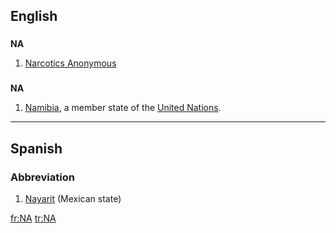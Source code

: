 {{see|Appendix:Variations of "na"}}
==English==

==={{initialism}}===
'''NA'''

# [[w:Narcotics Anonymous|Narcotics Anonymous]]

==={{abbreviation}}===
'''NA'''
#[[Namibia]], a member state of the [[United Nations]].


----

==Spanish==

===Abbreviation===
{{infl|es|abbreviation}}

# [[Nayarit]] (Mexican state)

[[fr:NA]]
[[tr:NA]]
